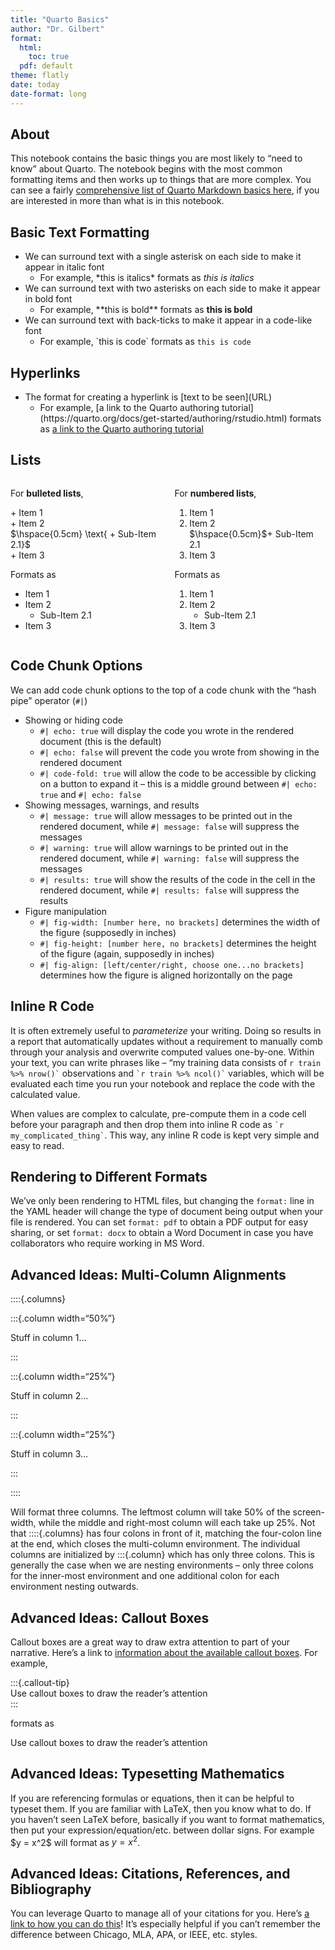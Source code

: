 ```yaml
---
title: "Quarto Basics"
author: "Dr. Gilbert"
format: 
  html: 
    toc: true
  pdf: default
theme: flatly
date: today
date-format: long
---
```


## About

This notebook contains the basic things you are most likely to "need to know" about Quarto. The notebook begins with the most common formatting items and then works up to things that are more complex. You can see a fairly [comprehensive list of Quarto Markdown basics here](https://quarto.org/docs/authoring/markdown-basics.html), if you are interested in more than what is in this notebook.

## Basic Text Formatting

+ We can surround text with a single asterisk on each side to make it appear in italic font
  + For example, \*this is italics\* formats as *this is italics*
+ We can surround text with two asterisks on each side to make it appear in bold font
  + For example, \*\*this is bold\*\* formats as **this is bold**
+ We can surround text with back-ticks to make it appear in a code-like font
  + For example, \`this is code\` formats as `this is code`

## Hyperlinks

+ The format for creating a hyperlink is \[text to be seen\](URL)
  + For example, \[a link to the Quarto authoring tutorial\](https://quarto.org/docs/get-started/authoring/rstudio.html) formats as [a link to the Quarto authoring tutorial](https://quarto.org/docs/get-started/authoring/rstudio.html)

## Lists

::::{.columns}

:::{.column width="50%"}

For **bulleted lists**,

\+ Item 1  
\+ Item 2  
$\hspace{0.5cm} \text{ + Sub-Item 2.1}$  
\+ Item 3


Formats as

+ Item 1
+ Item 2
  + Sub-Item 2.1
+ Item 3

:::

:::{.column width="50%"}

For **numbered lists**, 

1. Item 1  
2. Item 2  
$\hspace{0.5cm}$\+ Sub-Item 2.1  
3. Item 3

Formats as

1. Item 1
2. Item 2
    + Sub-Item 2.1
3. Item 3

:::

::::

## Code Chunk Options

We can add code chunk options to the top of a code chunk with the "hash pipe" operator (`#|`)

+ Showing or hiding code 
  + `#| echo: true` will display the code you wrote in the rendered document (this is the default)
  + `#| echo: false` will prevent the code you wrote from showing in the rendered document
  + `#| code-fold: true` will allow the code to be accessible by clicking on a button to expand it -- this is a middle ground between `#| echo: true` and `#| echo: false`
+ Showing messages, warnings, and results
  + `#| message: true` will allow messages to be printed out in the rendered document, while `#| message: false` will suppress the messages
  + `#| warning: true` will allow warnings to be printed out in the rendered document, while `#| warning: false` will suppress the messages
  + `#| results: true` will show the results of the code in the cell in the rendered document, while `#| results: false` will suppress the results
+ Figure manipulation
  + `#| fig-width: [number here, no brackets]` determines the width of the figure (supposedly in inches)
  + `#| fig-height: [number here, no brackets]` determines the height of the figure (again, supposedly in inches)
  + `#| fig-align: [left/center/right, choose one...no brackets]` determines how the figure is aligned horizontally on the page
  
## Inline R Code

It is often extremely useful to *parameterize* your writing. Doing so results in a report that automatically updates without a requirement to manually comb through your analysis and overwrite computed values one-by-one. Within your text, you can write phrases like -- "my training data consists of `` r train %>% nrow()` `` observations and `` `r train %>% ncol()` `` variables, which will be evaluated each time you run your notebook and replace the code with the calculated value. 

When values are complex to calculate, pre-compute them in a code cell before your paragraph and then drop them into inline R code as `` `r my_complicated_thing` ``. This way, any inline R code is kept very simple and easy to read.
  
## Rendering to Different Formats

We've only been rendering to HTML files, but changing the `format:` line in the YAML header will change the type of document being output when your file is rendered. You can set `format: pdf` to obtain a PDF output for easy sharing, or set `format: docx` to obtain a Word Document in case you have collaborators who require working in MS Word.
  
## Advanced Ideas: Multi-Column Alignments

\::::{.columns}

\:::{.column width="50%"}

Stuff in column 1...

\:::

\:::{.column width="25%"}

Stuff in column 2...

\:::

\:::{.column width="25%"}

Stuff in column 3...

\:::

\::::

Will format three columns. The leftmost column will take 50% of the screen-width, while the middle and right-most column will each take up 25%. Not that \::::{.columns} has four colons in front of it, matching the four-colon line at the end, which closes the multi-column environment. The individual columns are initialized by \:::{.column} which has only three colons. This is generally the case when we are nesting environments -- only three colons for the inner-most environment and one additional colon for each environment nesting outwards.

## Advanced Ideas: Callout Boxes

Callout boxes are a great way to draw extra attention to part of your narrative. Here's a link to [information about the available callout boxes](https://quarto.org/docs/authoring/callouts.html). For example, 

\:::{.callout-tip}  
Use callout boxes to draw the reader's attention  
\:::

formats as 

:::{.callout-tip}
Use callout boxes to draw the reader's attention
:::

## Advanced Ideas: Typesetting Mathematics

If you are referencing formulas or equations, then it can be helpful to typeset them. If you are familiar with LaTeX, then you know what to do. If you haven't seen LaTeX before, basically if you want to format mathematics, then put your expression/equation/etc. between dollar signs. For example \$y = x^2\$ will format as $y = x^2$.

## Advanced Ideas: Citations, References, and Bibliography

You can leverage Quarto to manage all of your citations for you. Here's [a link to how you can do this](https://quarto.org/docs/authoring/citations.html)! It's especially helpful if you can't remember the difference between Chicago, MLA, APA, or IEEE, etc. styles.

